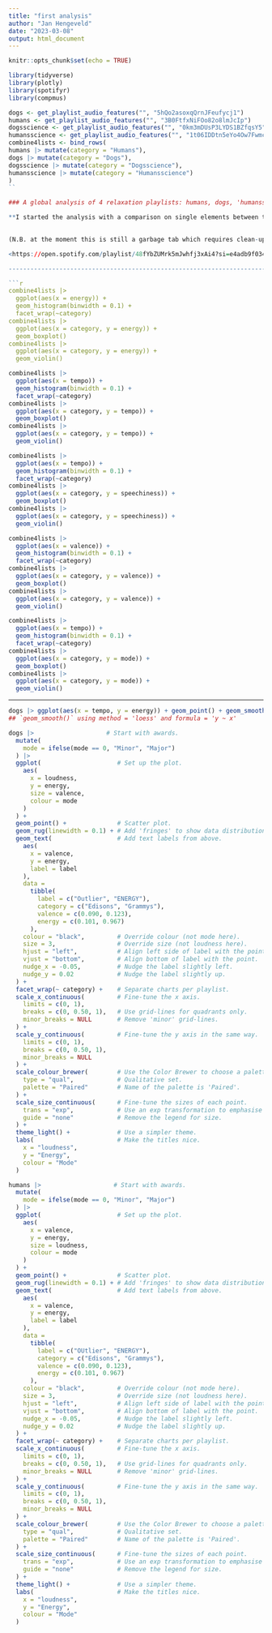 ```yaml
---
title: "first analysis"
author: "Jan Hengeveld"
date: "2023-03-08"
output: html_document
---
```


```r
knitr::opts_chunk$set(echo = TRUE)
```


```r

library(tidyverse)
library(plotly)
library(spotifyr)
library(compmus)
```
```r

dogs <- get_playlist_audio_features("", "5hQo2asoxqQrnJFeufycj1")
humans <- get_playlist_audio_features("", "3B0FtfxNiFOo82o8lmJcIp")
dogsscience <- get_playlist_audio_features("", "0km3mDUsP3LYDS1BZfqsY5")
humansscience <- get_playlist_audio_features("", "1t06IDDtn5eYo4Ow7Fwmcb")
combine4lists <- bind_rows(
humans |> mutate(category = "Humans"),
dogs |> mutate(category = "Dogs"),
dogsscience |> mutate(category = "Dogsscience"),
humansscience |> mutate(category = "Humansscience")
)
``

### A global analysis of 4 relaxation playlists: humans, dogs, 'humansscience' and 'dogsscience'

**I started the analysis with a comparison on single elements between the 4 groups**
  

(N.B. at the moment this is still a garbage tab which requires clean-up)

<https://open.spotify.com/playlist/48fYbZUMrk5mJwhfj3xAi4?si=e4adb9f034634348>

------------------------------------------------------------------------

```r
combine4lists |>
  ggplot(aes(x = energy)) +
  geom_histogram(binwidth = 0.1) +
  facet_wrap(~category)
combine4lists |>
  ggplot(aes(x = category, y = energy)) +
  geom_boxplot()
combine4lists |>
  ggplot(aes(x = category, y = energy)) +
  geom_violin()
```

```r
combine4lists |>
  ggplot(aes(x = tempo)) +
  geom_histogram(binwidth = 0.1) +
  facet_wrap(~category)
combine4lists |>
  ggplot(aes(x = category, y = tempo)) +
  geom_boxplot()
combine4lists |>
  ggplot(aes(x = category, y = tempo)) +
  geom_violin()
```

```r
combine4lists |>
  ggplot(aes(x = tempo)) +
  geom_histogram(binwidth = 0.1) +
  facet_wrap(~category)
combine4lists |>
  ggplot(aes(x = category, y = speechiness)) +
  geom_boxplot()
combine4lists |>
  ggplot(aes(x = category, y = speechiness)) +
  geom_violin()
```

```r
combine4lists |>
  ggplot(aes(x = valence)) +
  geom_histogram(binwidth = 0.1) +
  facet_wrap(~category)
combine4lists |>
  ggplot(aes(x = category, y = valence)) +
  geom_boxplot()
combine4lists |>
  ggplot(aes(x = category, y = valence)) +
  geom_violin()
```

```r
combine4lists |>
  ggplot(aes(x = tempo)) +
  geom_histogram(binwidth = 0.1) +
  facet_wrap(~category)
combine4lists |>
  ggplot(aes(x = category, y = mode)) +
  geom_boxplot()
combine4lists |>
  ggplot(aes(x = category, y = mode)) +
  geom_violin()
```

------------------------------------------------------------------------

```r

dogs |> ggplot(aes(x = tempo, y = energy)) + geom_point() + geom_smooth()
## `geom_smooth()` using method = 'loess' and formula = 'y ~ x'


```

```r
dogs |>                    # Start with awards.
  mutate(
    mode = ifelse(mode == 0, "Minor", "Major")
  ) |>
  ggplot(                     # Set up the plot.
    aes(
      x = loudness,
      y = energy,
      size = valence,
      colour = mode
    )
  ) +
  geom_point() +              # Scatter plot.
  geom_rug(linewidth = 0.1) + # Add 'fringes' to show data distribution.
  geom_text(                  # Add text labels from above.
    aes(
      x = valence,
      y = energy,
      label = label
    ),
    data = 
      tibble(
        label = c("Outlier", "ENERGY"),
        category = c("Edisons", "Grammys"),
        valence = c(0.090, 0.123),
        energy = c(0.101, 0.967)
      ),
    colour = "black",         # Override colour (not mode here).
    size = 3,                 # Override size (not loudness here).
    hjust = "left",           # Align left side of label with the point.
    vjust = "bottom",         # Align bottom of label with the point.
    nudge_x = -0.05,          # Nudge the label slightly left.
    nudge_y = 0.02            # Nudge the label slightly up.
  ) +
  facet_wrap(~ category) +    # Separate charts per playlist.
  scale_x_continuous(         # Fine-tune the x axis.
    limits = c(0, 1),
    breaks = c(0, 0.50, 1),   # Use grid-lines for quadrants only.
    minor_breaks = NULL       # Remove 'minor' grid-lines.
  ) +
  scale_y_continuous(         # Fine-tune the y axis in the same way.
    limits = c(0, 1),
    breaks = c(0, 0.50, 1),
    minor_breaks = NULL
  ) +
  scale_colour_brewer(        # Use the Color Brewer to choose a palette.
    type = "qual",            # Qualitative set.
    palette = "Paired"        # Name of the palette is 'Paired'.
  ) +
  scale_size_continuous(      # Fine-tune the sizes of each point.
    trans = "exp",            # Use an exp transformation to emphasise loud.
    guide = "none"            # Remove the legend for size.
  ) +
  theme_light() +             # Use a simpler theme.
  labs(                       # Make the titles nice.
    x = "loudness",
    y = "Energy",
    colour = "Mode"
  )

```

```r
humans |>                    # Start with awards.
  mutate(
    mode = ifelse(mode == 0, "Minor", "Major")
  ) |>
  ggplot(                     # Set up the plot.
    aes(
      x = valence,
      y = energy,
      size = loudness,
      colour = mode
    )
  ) +
  geom_point() +              # Scatter plot.
  geom_rug(linewidth = 0.1) + # Add 'fringes' to show data distribution.
  geom_text(                  # Add text labels from above.
    aes(
      x = valence,
      y = energy,
      label = label
    ),
    data = 
      tibble(
        label = c("OUtlier", "ENERGY"),
        category = c("Edisons", "Grammys"),
        valence = c(0.090, 0.123),
        energy = c(0.101, 0.967)
      ),
    colour = "black",         # Override colour (not mode here).
    size = 3,                 # Override size (not loudness here).
    hjust = "left",           # Align left side of label with the point.
    vjust = "bottom",         # Align bottom of label with the point.
    nudge_x = -0.05,          # Nudge the label slightly left.
    nudge_y = 0.02            # Nudge the label slightly up.
  ) +
  facet_wrap(~ category) +    # Separate charts per playlist.
  scale_x_continuous(         # Fine-tune the x axis.
    limits = c(0, 1),
    breaks = c(0, 0.50, 1),   # Use grid-lines for quadrants only.
    minor_breaks = NULL       # Remove 'minor' grid-lines.
  ) +
  scale_y_continuous(         # Fine-tune the y axis in the same way.
    limits = c(0, 1),
    breaks = c(0, 0.50, 1),
    minor_breaks = NULL
  ) +
  scale_colour_brewer(        # Use the Color Brewer to choose a palette.
    type = "qual",            # Qualitative set.
    palette = "Paired"        # Name of the palette is 'Paired'.
  ) +
  scale_size_continuous(      # Fine-tune the sizes of each point.
    trans = "exp",            # Use an exp transformation to emphasise loud.
    guide = "none"            # Remove the legend for size.
  ) +
  theme_light() +             # Use a simpler theme.
  labs(                       # Make the titles nice.
    x = "loudness",
    y = "Energy",
    colour = "Mode"
  )

```





